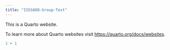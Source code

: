 ```yaml
---
title: "ISSS608-Group-Test"
---
```


This is a Quarto website.

To learn more about Quarto websites visit <https://quarto.org/docs/websites>.

```r
1 + 1
```
